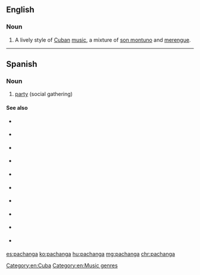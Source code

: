 ==English==
{{wikipedia}}

===Noun===
{{en-noun|-}}

# A lively style of [[Cuba]]n [[music]], a mixture of [[son montuno]] and [[merengue]].

[[Category:en:Cuba]]
[[Category:en:Music genres]]

----

==Spanish==

===Noun===
{{es-noun|f}}

# [[party]] (social gathering)

====See also====
* {{l|es|boncho}} {{g|m}}
* {{l|es|carrete}} {{g|m}}
* {{l|es|farra}} {{g|f}}
* {{l|es|fiesta}} {{g|f}}
* {{l|es|guateque}} {{g|m}}
* {{l|es|juerga}} {{g|f}}
* {{l|es|marcha}} {{g|f}}
* {{l|es|parranda}} {{g|f}}
* {{l|es|reventón}} {{g|m}}
* {{l|es|tenderete}} {{g|m}}

[[es:pachanga]]
[[ko:pachanga]]
[[hu:pachanga]]
[[mg:pachanga]]
[[chr:pachanga]]